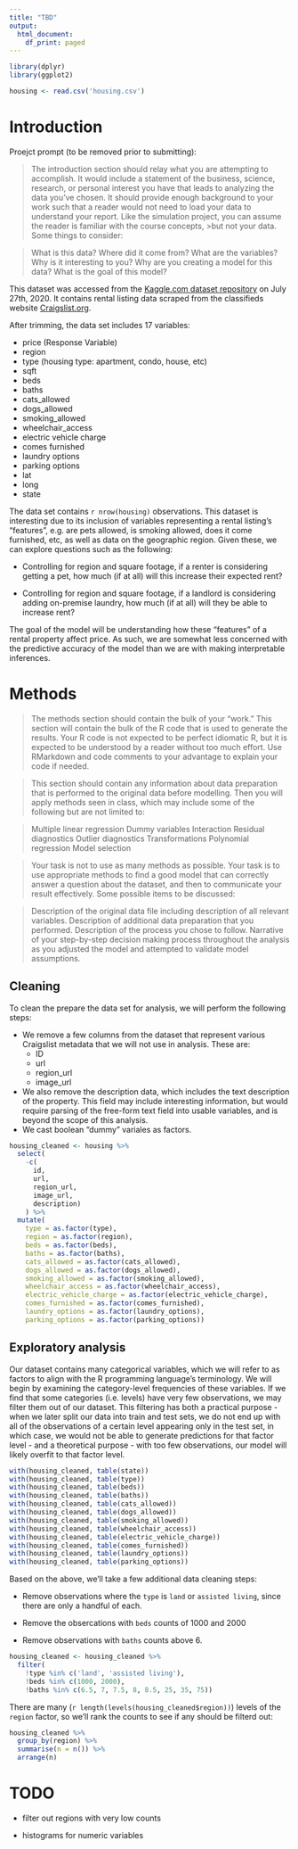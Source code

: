 ```yaml
---
title: "TBD"
output:
  html_document:
    df_print: paged
---
```


```r
library(dplyr)
library(ggplot2)

housing <- read.csv('housing.csv')
```

# Introduction

Proejct prompt (to be removed prior to submitting):

>The introduction section should relay what you are attempting to accomplish. It would include a statement of the business, science, research, or personal interest you have that leads to analyzing the data you’ve chosen. It should provide enough background to your work such that a reader would not need to load your data to understand your report. Like the simulation project, you can assume the reader is familiar with the course concepts, >but not your data. Some things to consider:

>What is this data? Where did it come from? What are the variables? Why is it interesting to you?
>Why are you creating a model for this data? What is the goal of this model?

This dataset was accessed from the [Kaggle.com dataset repository](https://www.kaggle.com/austinreese/usa-housing-listings) on July 27th, 2020. It contains rental listing data scraped from the classifieds website [Craigslist.org](https://www.craigslist.org). 

After trimming, the data set includes 17 variables:

* price (Response Variable)  
* region  
* type (housing type: apartment, condo, house, etc)  
* sqft  
* beds  
* baths  
* cats_allowed  
* dogs_allowed  
* smoking_allowed  
* wheelchair_access  
* electric vehicle charge  
* comes furnished  
* laundry options  
* parking options  
* lat  
* long  
* state  

The data set contains `r nrow(housing)` observations. This dataset is interesting due to its inclusion of variables representing a rental listing's "features", e.g. are pets allowed, is smoking allowed, does it come furnished, etc, as well as data on the geographic region. Given these, we can explore questions such as the following:

* Controlling for region and square footage, if a renter is considering getting a pet, how much (if at all) will this increase their expected rent? 

* Controlling for region and square footage, if a landlord is considering adding on-premise laundry, how much (if at all) will they be able to increase rent?

The goal of the model will be understanding how these "features" of a rental property affect price. As such, we are somewhat less concerned with the predictive accuracy of the model than we are with making interpretable inferences. 

# Methods

>The methods section should contain the bulk of your “work.” This section will contain the bulk of the R code that is used to generate the results. Your R code is not expected to be perfect idiomatic R, but it is expected to be understood by a reader without too much effort. Use RMarkdown and code comments to your advantage to explain your code if needed.

>This section should contain any information about data preparation that is performed to the original data before modelling. Then you will apply methods seen in class, which may include some of the following but are not limited to:

>Multiple linear regression
>Dummy variables
>Interaction
>Residual diagnostics
>Outlier diagnostics
>Transformations
>Polynomial regression
>Model selection

>Your task is not to use as many methods as possible. Your task is to use appropriate methods to find a good model that can correctly answer a question about the dataset, and then to communicate your result effectively. Some possible items to be discussed:

>Description of the original data file including description of all relevant variables.
>Description of additional data preparation that you performed.
>Description of the process you chose to follow.
>Narrative of your step-by-step decision making process throughout the analysis as you adjusted the model and attempted to validate model assumptions.

## Cleaning

To clean the prepare the data set for analysis, we will perform the following steps:

* We remove a few columns from the dataset that represent various Craigslist metadata that we will not use in analysis. These are:
    * ID
    * url
    * region_url
    * image_url
* We also remove the description data, which includes the text description of the property. This field may include interesting information, but would require parsing of the free-form text field into usable variables, and is beyond the scope of this analysis.  
* We cast boolean "dummy" variales as factors.

```r
housing_cleaned <- housing %>%
  select(
    -c(
      id, 
      url, 
      region_url,
      image_url,
      description)
    ) %>%
  mutate(
    type = as.factor(type),
    region = as.factor(region),
    beds = as.factor(beds),
    baths = as.factor(baths),
    cats_allowed = as.factor(cats_allowed),
    dogs_allowed = as.factor(dogs_allowed),
    smoking_allowed = as.factor(smoking_allowed),
    wheelchair_access = as.factor(wheelchair_access),
    electric_vehicle_charge = as.factor(electric_vehicle_charge),
    comes_furnished = as.factor(comes_furnished),
    laundry_options = as.factor(laundry_options),
    parking_options = as.factor(parking_options))
```

## Exploratory analysis

Our dataset contains many categorical variables, which we will refer to as factors to align with the R programming language's terminology. We will begin by examining the category-level frequencies of these variables. If we find that some categories (i.e. levels) have very few observations, we may filter them out of our dataset. This filtering has both a practical purpose - when we later split our data into train and test sets, we do not end up with all of the observations of a certain level appearing only in the test set, in which case, we would not be able to generate predictions for that  factor level - and a theoretical purpose - with too few observations, our model will likely overfit to that factor level. 

```r
with(housing_cleaned, table(state))
with(housing_cleaned, table(type))
with(housing_cleaned, table(beds))
with(housing_cleaned, table(baths))
with(housing_cleaned, table(cats_allowed))
with(housing_cleaned, table(dogs_allowed))
with(housing_cleaned, table(smoking_allowed))
with(housing_cleaned, table(wheelchair_access))
with(housing_cleaned, table(electric_vehicle_charge))
with(housing_cleaned, table(comes_furnished))
with(housing_cleaned, table(laundry_options))
with(housing_cleaned, table(parking_options))
```

Based on the above, we'll take a few additional data cleaning steps:

* Remove observations where the  `type` is `land` or `assisted living`, since there are only a handful of each.

* Remove the obsercations with `beds` counts of 1000 and 2000

* Remove observations with `baths` counts above 6.

```r
housing_cleaned <- housing_cleaned %>%
  filter(
    !type %in% c('land', 'assisted living'),
    !beds %in% c(1000, 2000),
    !baths %in% c(6.5, 7, 7.5, 8, 8.5, 25, 35, 75))
```

There are many (`r length(levels(housing_cleaned$region))`) levels of the `region` factor, so we'll rank the counts to see if any should be filterd out:

```r
housing_cleaned %>% 
  group_by(region) %>%
  summarise(n = n()) %>%
  arrange(n)
```

# TODO

* filter out regions with very low counts

* histograms for numeric variables

